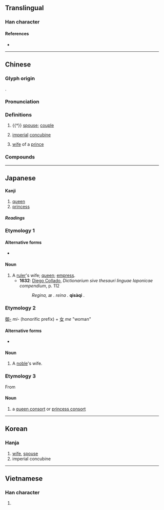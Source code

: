 {{character info/new}}
==Translingual==

===Han character===
{{Han char|rn=38|rad=女|as=03|sn=6|four=47417|canj=VSU|ids=⿰女己}}

====References====
* {{Han ref|kx=0255.220|dkj=06061|hdz=21027.110|uh=5983|ud=22915|bh=A66D|bd=42605}}

----

==Chinese==
{{zh-forms}}

===Glyph origin===
{{Han etym}}
{{Han compound|女|卩|ls=ic|t1=woman|t2=a kneeling man}}.

===Pronunciation===
{{zh-pron
|m=fēi
|c=fei1
|h=gd=fi1
|md=hĭ
|mn=hui
|mn-t=hui1
|w=1fi
|mc=y
|oc=y
|cat=n
}}

===Definitions===
{{zh-hanzi}}

# {{†}} [[spouse]]; [[couple]]
# {{lb|zh|historical}} [[imperial]] [[concubine]]
# {{lb|zh|historical}} [[wife]] of a [[prince]]

===Compounds===
{{zh-der|太妃糖|元妃|妃子笑|五妃廟|宸妃|妃祿仙女|帝妃|后妃|宓妃|婁妃|妃色|妃耦|妃子|妃嬪|妃匹|天妃|嬪妃|潘妃金蓮|梅妃|湘妃竹|江妃|禿妃之髮|王妃|楊貴妃|湘妃|潘妃|洛浦宓妃|明妃|潘妃步|靈妃|賢妃|貴妃醉酒|貴妃|虙妃}}

----

==Japanese==

====Kanji====
{{ja-kanji|grade=c|rs=女03}}

# [[queen]]
# [[princess]]

=====Readings=====
{{ja-readings
|kanon=ひ,はい
|goon=ひ,へ
|kun=きさき-
}}

===Etymology 1===

====Alternative forms====
* {{ja-l|后}}

====Noun====
{{ja-noun|きさき|きさい}}

# A [[ruler]]'s wife; [[queen]]; [[empress]].
#* '''1632''': [[w:Diego Collado|Diego Collado]], ''Dictionarium sive thesauri linguae Iaponicae compendium'', p. 112
#*: ''Regina, æ . reina .'' '''qisàqi''' .

===Etymology 2===
[[御-]] ''mi-'' (honorific prefix) + [[女]] ''me'' "woman"

====Alternative forms====
* {{ja-l|御妻}}

====Noun====
{{ja-noun|みめ}}

# A [[noble]]'s wife.

===Etymology 3===
From {{etyl|ltc|ja|sort=ひ|妃|tr=pʰʉi}}

====Noun====
{{ja-noun|ひ}}

# a [[queen consort]] or [[princess consort]]
#:{{ja-x|お妃|お-ひ|the queen}}
#:{{ja-x|妃%殿%下|^ひ%でん%か|Her Highness the Princess}}
#:{{ja-x|文%仁 親%王%妃 紀%子|^ふみ%ひと ^しん%のう%ひ ^き%こ|Kiko, Princess Fumihito}}
#:{{ja-x|ウェールズ公%妃ダイアナ|^ウェールズ ^こう%ひ ^ダイアナ|Diana, Princess of Wales}}

{{top|ja|Female|sort=ひ}}

----

==Korean==

===Hanja===
{{ko-hanja|hangeul=[[비]], [[배]]|rv=bi, b|mr=pi, p}}

# [[wife]], [[spouse]]
# imperial concubine

----

==Vietnamese==

===Han character===
{{vi-hantu|[[phi]]|rs=女03}}

# {{defn|lang=vi|sort=女03}}